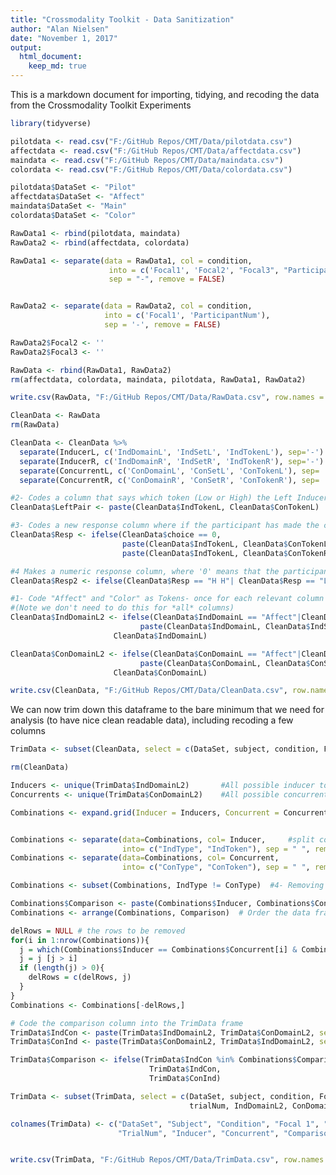 ```yaml
---
title: "Crossmodality Toolkit - Data Sanitization"
author: "Alan Nielsen"
date: "November 1, 2017"
output:
  html_document:
    keep_md: true
---
```


This is a markdown document for importing, tidying, and recoding the data from the Crossmodality Toolkit Experiments

```r
library(tidyverse)
```

```r

pilotdata <- read.csv("F:/GitHub Repos/CMT/Data/pilotdata.csv")
affectdata <- read.csv("F:/GitHub Repos/CMT/Data/affectdata.csv")
maindata <- read.csv("F:/GitHub Repos/CMT/Data/maindata.csv")
colordata <- read.csv("F:/GitHub Repos/CMT/Data/colordata.csv")

```

```r

pilotdata$DataSet <- "Pilot"
affectdata$DataSet <- "Affect"
maindata$DataSet <- "Main"
colordata$DataSet <- "Color"

RawData1 <- rbind(pilotdata, maindata)
RawData2 <- rbind(affectdata, colordata)
```

```r
RawData1 <- separate(data = RawData1, col = condition,
                      into = c('Focal1', 'Focal2', "Focal3", "ParticipantNum"), 
                      sep = "-", remove = FALSE)


RawData2 <- separate(data = RawData2, col = condition,
                     into = c('Focal1', 'ParticipantNum'),
                     sep = '-', remove = FALSE)

RawData2$Focal2 <- ''
RawData2$Focal3 <- ''

RawData <- rbind(RawData1, RawData2)
rm(affectdata, colordata, maindata, pilotdata, RawData1, RawData2)

write.csv(RawData, "F:/GitHub Repos/CMT/Data/RawData.csv", row.names = FALSE)

```

```r

CleanData <- RawData
rm(RawData)

CleanData <- CleanData %>% 
  separate(InducerL, c('IndDomainL', 'IndSetL', 'IndTokenL'), sep='-') %>% 
  separate(InducerR, c('IndDomainR', 'IndSetR', 'IndTokenR'), sep='-') %>% 
  separate(ConcurrentL, c('ConDomainL', 'ConSetL', 'ConTokenL'), sep= '-') %>%
  separate(ConcurrentR, c('ConDomainR', 'ConSetR', 'ConTokenR'), sep= '-')

#2- Codes a column that says which token (Low or High) the Left Inducer and Top Concurrent are, as a single value (e.g. "H H")
CleanData$LeftPair <- paste(CleanData$IndTokenL, CleanData$ConTokenL)

#3- Codes a new response column where if the participant has made the choice '0' (Left Inducer Matches with Top Concurrent)
CleanData$Resp <- ifelse(CleanData$choice == 0, 
                         paste(CleanData$IndTokenL, CleanData$ConTokenL), 
                         paste(CleanData$IndTokenL, CleanData$ConTokenR))

#4 Makes a numeric response column, where '0' means that the participant matched High with Low, and '1' means that the participant matched High with High
CleanData$Resp2 <- ifelse(CleanData$Resp == "H H"| CleanData$Resp == "L L", 1, 0)

```

```R

#1- Code "Affect" and "Color" as Tokens- once for each relevant column
#(Note we don't need to do this for *all* columns)
CleanData$IndDomainL2 <- ifelse(CleanData$IndDomainL == "Affect"|CleanData$IndDomainL == "Color", 
                             paste(CleanData$IndDomainL, CleanData$IndSetL, sep = " "), 
                       CleanData$IndDomainL)

CleanData$ConDomainL2 <- ifelse(CleanData$ConDomainL == "Affect"|CleanData$ConDomainL == "Color", 
                             paste(CleanData$ConDomainL, CleanData$ConSetL, sep = " "), 
                       CleanData$ConDomainL)

write.csv(CleanData, "F:/GitHub Repos/CMT/Data/CleanData.csv", row.names = FALSE)
```

We can now trim down this dataframe to the bare minimum that we need for analysis (to have nice clean readable data), including recoding a few columns

```r

TrimData <- subset(CleanData, select = c(DataSet, subject, condition, Focal1, Focal2, Focal3, trialNum, IndDomainL2, ConDomainL2, Resp2))

rm(CleanData)

```

```r

Inducers <- unique(TrimData$IndDomainL2)       #All possible inducer token sets   
Concurrents <- unique(TrimData$ConDomainL2)    #All possible concurrent token sets

Combinations <- expand.grid(Inducer = Inducers, Concurrent = Concurrents) # Gives all combinations


Combinations <- separate(data=Combinations, col= Inducer,     #split columns back up for subsetting
                         into= c("IndType", "IndToken"), sep = " ", remove = FALSE)
Combinations <- separate(data=Combinations, col= Concurrent, 
                         into= c("ConType", "ConToken"), sep = " ", remove = FALSE)

Combinations <- subset(Combinations, IndType != ConType)  #4- Removing impossible combinations

Combinations$Comparison <- paste(Combinations$Inducer, Combinations$Concurrent, sep = '-') #Make a comparison column
Combinations <- arrange(Combinations, Comparison)  # Order the data frame alphabetically by the comparison column

delRows = NULL # the rows to be removed
for(i in 1:nrow(Combinations)){
  j = which(Combinations$Inducer == Combinations$Concurrent[i] & Combinations$Concurrent == Combinations$Inducer[i])
  j = j [j > i]
  if (length(j) > 0){
    delRows = c(delRows, j)
  }
}
Combinations <- Combinations[-delRows,]

# Code the comparison column into the TrimData frame
TrimData$IndCon <- paste(TrimData$IndDomainL2, TrimData$ConDomainL2, sep = '-')
TrimData$ConInd <- paste(TrimData$ConDomainL2, TrimData$IndDomainL2, sep = '-')

TrimData$Comparison <- ifelse(TrimData$IndCon %in% Combinations$Comparison,
                               TrimData$IndCon,
                               TrimData$ConInd)


```

```r

TrimData <- subset(TrimData, select = c(DataSet, subject, condition, Focal1, Focal2, Focal3,
                                        trialNum, IndDomainL2, ConDomainL2, Comparison, Resp2))

colnames(TrimData) <- c("DataSet", "Subject", "Condition", "Focal 1", "Focal 2", "Focal 3",
                        "TrialNum", "Inducer", "Concurrent", "Comparison", "Response")


write.csv(TrimData, "F:/GitHub Repos/CMT/Data/TrimData.csv", row.names = FALSE)
```





